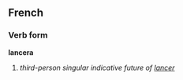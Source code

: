 ==French==
===Verb form===
'''lancera'''

# ''third-person singular indicative future of [[lancer]]''